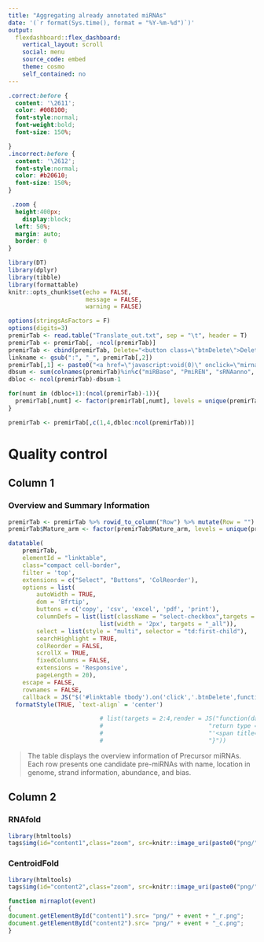 ```yaml
---
title: "Aggregating already annotated miRNAs"
date: '(`r format(Sys.time(), format = "%Y-%m-%d")`)'
output:
  flexdashboard::flex_dashboard:
    vertical_layout: scroll
    social: menu
    source_code: embed
    theme: cosmo
    self_contained: no
---
```


```css
.correct:before {
  content: '\2611';
  color: #008100;
  font-style:normal;
  font-weight:bold;
  font-size: 150%;

}
.incorrect:before {
  content: '\2612';
  font-style:normal;    
  color: #b20610;
  font-size: 150%;
}

 .zoom {
  height:400px;
	display:block;
  left: 50%;
  margin: auto;
  border: 0
} 

```

```r
library(DT)
library(dplyr)
library(tibble)
library(formattable)
knitr::opts_chunk$set(echo = FALSE, 
                      message = FALSE,
                      warning = FALSE)

options(stringsAsFactors = F)
options(digits=3)
premirTab <- read.table("Translate_out.txt", sep = "\t", header = T)
premirTab <- premirTab[, -ncol(premirTab)]
premirTab <- cbind(premirTab, Delete="<button class=\"btnDelete\">Delete</button>")
linkname <- gsub(":", "_", premirTab[,2])
premirTab[,1] <- paste0("<a href=\"javascript:void(0)\" onclick=\"mirnaplot('",linkname,"')\">", premirTab[,1],"</a>")
dbsum <- sum(colnames(premirTab)%in%c("miRBase", "PmiREN", "sRNAanno", "Psgenes", "Novel"))
dbloc <- ncol(premirTab)-dbsum-1

for(numt in (dbloc+1):(ncol(premirTab)-1)){
  premirTab[,numt] <- factor(premirTab[,numt], levels = unique(premirTab[,numt]))
}

premirTab <- premirTab[,c(1,4,dbloc:ncol(premirTab))]


```

Quality control  {data-orientation=columns data-icon="fa-area-chart"}
================================

Column 1 {data-width=400}
-------------------------------------

### Overview and Summary Information 

```r
premirTab <- premirTab %>% rowid_to_column("Row") %>% mutate(Row = "")
premirTab$Mature_arm <- factor(premirTab$Mature_arm, levels = unique(premirTab$Mature_arm))

datatable(
    premirTab,
    elementId = "linktable",
    class="compact cell-border",
    filter = 'top',
    extensions = c("Select", "Buttons", 'ColReorder'),
    options = list(
        autoWidth = TRUE,
        dom = 'Bfrtip',
        buttons = c('copy', 'csv', 'excel', 'pdf', 'print'),
        columnDefs = list(list(className = "select-checkbox",targets = 0, orderable = FALSE),
                          list(width = '2px', targets = "_all")),
        select = list(style = "multi", selector = "td:first-child"),
        searchHighlight = TRUE,
        colReorder = FALSE,
        scrollX = TRUE,
        fixedColumns = FALSE,
        extensions = 'Responsive',
        pageLength = 20),
    escape = FALSE,
    rownames = FALSE,
    callback = JS("$('#linktable tbody').on('click','.btnDelete',function(){table.row( $(this).parents('tr') ).remove().draw();});"))%>%
  formatStyle(TRUE, `text-align` = 'center')

                          # list(targets = 2:4,render = JS("function(data, type, row, meta) {",
                          #                              "return type === 'display' && data.length > 10 ?",
                          #                              "'<span title=\"' + data + '\">' + data.substr(0, 6) + '...</span>' : data;",
                          #                              "}"))
```

> The table displays the overview information of Precursor miRNAs. Each row presents one candidate pre-miRNAs with name, location in genome, strand information, abundance, and bias.

Column 2 {data-width=200}
--------------------------------------------

### RNAfold

```r
library(htmltools)
tags$img(id="content1",class="zoom", src=knitr::image_uri(paste0("png/", linkname[1], "_r.png")))
```

### CentroidFold

```r
library(htmltools)
tags$img(id="content2",class="zoom", src=knitr::image_uri(paste0("png/", linkname[1], "_c.png")))
```

```js
function mirnaplot(event)
{
document.getElementById("content1").src= "png/" + event + "_r.png";
document.getElementById("content2").src= "png/" + event + "_c.png";
}
```
